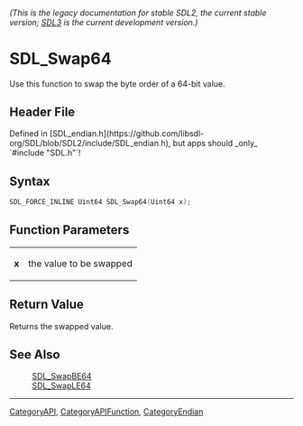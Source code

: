 ====== (This is the legacy documentation for stable SDL2, the current stable version; [https://wiki.libsdl.org/SDL3/ SDL3] is the current development version.) ======
= SDL_Swap64 =

Use this function to swap the byte order of a 64-bit value.

== Header File ==

Defined in [SDL_endian.h](https://github.com/libsdl-org/SDL/blob/SDL2/include/SDL_endian.h), but apps should _only_ `#include "SDL.h"`!

== Syntax ==

<syntaxhighlight lang='c'>
SDL_FORCE_INLINE Uint64 SDL_Swap64(Uint64 x);</syntaxhighlight>

== Function Parameters ==

{|
|'''x'''
|the value to be swapped
|}

== Return Value ==

Returns the swapped value.

== See Also ==

:[[SDL_SwapBE64]]
:[[SDL_SwapLE64]]

----
[[CategoryAPI]], [[CategoryAPIFunction]], [[CategoryEndian]]


